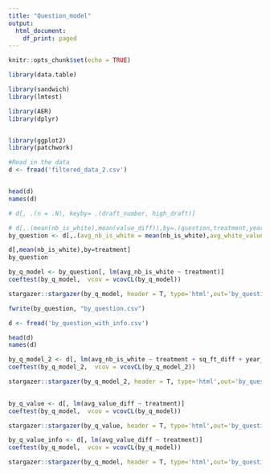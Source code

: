 ```yaml
---
title: "Question_model"
output:
  html_document:
    df_print: paged
---
```


```r
knitr::opts_chunk$set(echo = TRUE)
```

```r
library(data.table)

library(sandwich)
library(lmtest)

library(AER) 
library(dplyr)


library(ggplot2) 
library(patchwork)
```

```r
#Read in the data
d <- fread('filtered_data_2.csv')


head(d)
names(d)
```

```r

# d[, .(n = .N), keyby= .(draft_number, high_draft)]

# d[,.(mean(nb_is_white),mean(value_diff)),by=.(question,treatment,year_built,sq_ft,population_density,median_age,median_household_income,bedrooms,bathrooms)]
by_question <- d[,.(avg_nb_is_white = mean(nb_is_white),avg_white_value_diff = mean(white_value_diff)),by=.(question,treatment)]
```

```r

d[,mean(nb_is_white),by=treatment]
by_question
```

```r
by_q_model <- by_question[, lm(avg_nb_is_white ~ treatment)]
coeftest(by_q_model,  vcov = vcovCL(by_q_model))

stargazer::stargazer(by_q_model, header = T, type='html',out='by_question_model_table.html')
```

```r
fwrite(by_question, "by_question.csv")
```

```r
d <- fread('by_question_with_info.csv')

head(d)
names(d)
```
``` r
by_q_model_2 <- d[, lm(avg_nb_is_white ~ treatment + sq_ft_diff + year_built_diff + median_room_diff + mhi_diff + pd_diff + walk_score_diff)]
coeftest(by_q_model_2,  vcov = vcovCL(by_q_model_2))

stargazer::stargazer(by_q_model_2, header = T, type='html',out='by_question_with_info_model_table.html')
                                                                      
```
```r
by_q_value <- d[, lm(avg_value_diff ~ treatment)]
coeftest(by_q_model,  vcov = vcovCL(by_q_model))

stargazer::stargazer(by_q_value, header = T, type='html',out='by_question_value_diff_model_table.html')
```


```r
by_q_value_info <- d[, lm(avg_value_diff ~ treatment)]
coeftest(by_q_model,  vcov = vcovCL(by_q_model))

stargazer::stargazer(by_q_model, header = T, type='html',out='by_question_value_diff_model_table.html')
```
